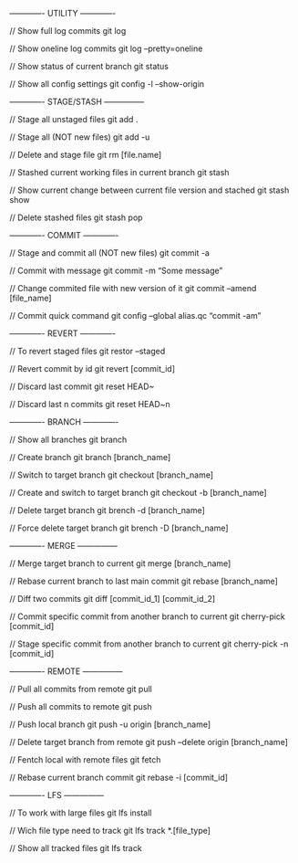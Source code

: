 ------------- UTILITY -------------

// Show full log commits
git log

// Show oneline log commits
git log --pretty=oneline

// Show status of current branch
git status

// Show all config settings
git config -l --show-origin

------------- STAGE/STASH ---------------

// Stage all unstaged files
git add .

// Stage all (NOT new files)
git add -u

// Delete and stage file
git rm [file.name]

// Stashed current working files in current branch
git stash

// Show current change between current file version and stached
git stash show

// Delete stashed files
git stash pop 

------------- COMMIT -------------

// Stage and commit all (NOT new files)
git commit -a

// Commit with message
git commit -m "Some message"

// Change commited file with new  version of it
git commit --amend [file_name]

// Commit quick command
git config --global alias.qc "commit -am"

------------- REVERT -------------

// To revert staged files
git restor --staged

// Revert commit by id
git revert [commit_id]

// Discard last commit
git reset HEAD~

// Discard last n commits
git reset HEAD~n

------------- BRANCH -------------

// Show all branches
git branch

// Create branch
git branch [branch_name]

// Switch to target branch
git checkout [branch_name]

// Create and switch to target branch
git checkout -b [branch_name]

// Delete target branch
git brench -d [branch_name]

// Force delete target branch
git brench -D [branch_name]

------------- MERGE ---------------

// Merge target branch to current
git merge [branch_name]

// Rebase current branch to last main commit
git rebase [branch_name]

// Diff two commits
git diff [commit_id_1] [commit_id_2]

// Commit specific commit from another branch to current
git cherry-pick [commit_id]

// Stage specific commit from another branch to current
git cherry-pick -n [commit_id]

------------- REMOTE ---------------

// Pull all commits from remote
git pull

// Push all commits to remote
git push

// Push local branch
git push -u origin [branch_name]

// Delete target branch from remote
git push --delete origin [branch_name]

// Fentch local with remote files
git fetch

// Rebase current branch commit
git rebase -i [commit_id]

------------- LFS ---------------

// To work with large files
git lfs install

// Wich file type need to track
git lfs track *.[file_type]

// Show all tracked files
git lfs track